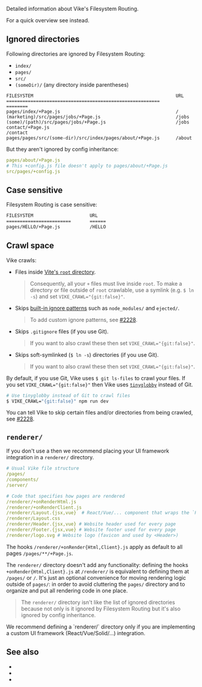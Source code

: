 
Detailed information about Vike's Filesystem Routing.

For a quick overview see <Link href="/routing#filesystem-routing" doNotInferSectionTitle /> instead.

## Ignored directories

Following directories are ignored by Filesystem Routing:
 - `index/`
 - `pages/`
 - `src/`
 - `(someDir)/` (any directory inside parentheses)

```
FILESYSTEM                                                     URL
=========================================================      ========
pages/index/+Page.js                                           /
(marketing)/src/pages/jobs/+Page.js                            /jobs
(some)/(path)/src/pages/jobs/+Page.js                          /jobs
contact/+Page.js                                               /contact
pages/pages/src/(some-dir)/src/index/pages/about/+Page.js      /about
```

But they aren't ignored by <Link href="/config#inheritance">config inheritance</Link>:
```yaml
pages/about/+Page.js
# This +config.js file doesn't apply to pages/about/+Page.js
src/pages/+config.js
```




## Case sensitive

Filesystem Routing is case sensitive:

```bash
FILESYSTEM                     URL
========================       ======
pages/HELLO/+Page.js           /HELLO
```


## Crawl space

Vike crawls:
- Files inside [Vite's `root` directory](https://vitejs.dev/config/shared-options.html#root).
  > Consequently, all your <Link href="/config#files">`+` files</Link> must live inside `root`.
  > To make a directory or file outside of `root` crawlable, use a symlink (e.g. `$ ln -s`) and set `VIKE_CRAWL="{git:false}"`.
- Skips [built-in ignore patterns](https://github.com/vikejs/vike/blob/main/vike/node/plugin/plugins/importUserCode/v1-design/getVikeConfig/crawlPlusFiles/ignorePatternsBuiltIn.ts) such as `node_modules/` and `ejected/`.
  > To add custom ignore patterns, see [#2228](https://github.com/vikejs/vike/issues/2228).
- Skips `.gitignore` files (if you use Git).
  > If you want to also crawl these then set `VIKE_CRAWL="{git:false}"`.
- Skips soft-symlinked (`$ ln -s`) directories (if you use Git).
  > If you want to also crawl these then set `VIKE_CRAWL="{git:false}"`.

By default, if you use Git, Vike uses `$ git ls-files` to crawl your files. If you set `VIKE_CRAWL="{git:false}"` then Vike uses [`tinyglobby`](https://github.com/SuperchupuDev/tinyglobby) instead of Git.

```bash
# Use tinyglobby instead of Git to crawl files
$ VIKE_CRAWL="{git:false}" npm run dev
```

You can tell Vike to skip certain files and/or directories from being crawled, see [#2228](https://github.com/vikejs/vike/issues/2228).


## `renderer/`

If you don't use a <UiFrameworkExtension /> then we recommend placing your UI framework integration in a `renderer/` directory.

```yaml
# Usual Vike file structure
/pages/
/components/
/server/

# Code that specifies how pages are rendered
/renderer/+onRenderHtml.js
/renderer/+onRenderClient.js
/renderer/Layout.{jsx,vue}  # React/Vue/... component that wraps the `Page` component
/renderer/Layout.css
/renderer/Header.{jsx,vue} # Website header used for every page
/renderer/Footer.{jsx,vue} # Website footer used for every page
/renderer/logo.svg # Website logo (favicon and used by <Header>)
```

The hooks `/renderer/+onRender{Html,Client}.js` apply as default to all pages `/pages/**/+Page.js`.

The `renderer/` directory doesn't add any functionality: defining the hooks `+onRender{Html,Client}.js` at `/renderer/` is equivalent to defining them at `/pages/` or `/`. It's just an optional convenience for moving rendering logic outside of `pages/`: in order to avoid cluttering the `pages/` directory and to organize and put all rendering code in one place.

> The `renderer/` directory isn't like the <Link href="#ignored-directories">list of ignored directories</Link> because not only is it ignored by Filesystem Routing but it's also ignored by <Link href="/config#inheritance">config inheritance</Link>.

<Warning>
We recommend defining a `renderer/` directory only if you are implementing a custom UI framework (React/Vue/Solid/...) integration.
</Warning>


## See also

 - <Link href="/routing" />
 - <Link href="/file-structure" />
 - <Link href="/filesystemRoutingRoot" />
